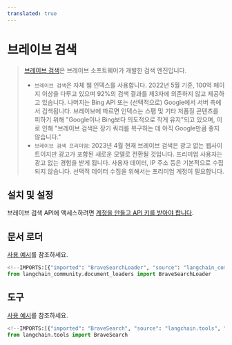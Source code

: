 ```yaml
---
translated: true
---
```


# 브레이브 검색

>[브레이브 검색](https://en.wikipedia.org/wiki/Brave_Search)은 브레이브 소프트웨어가 개발한 검색 엔진입니다.
> - `브레이브 검색`은 자체 웹 인덱스를 사용합니다. 2022년 5월 기준, 100억 페이지 이상을 다루고 있으며 92%의 검색 결과를 제3자에 의존하지 않고 제공하고 있습니다. 나머지는 Bing API 또는 (선택적으로) Google에서 서버 측에서 검색됩니다. 브레이브에 따르면 인덱스는 스팸 및 기타 저품질 콘텐츠를 피하기 위해 "Google이나 Bing보다 의도적으로 작게 유지"되고 있으며, 이로 인해 "브레이브 검색은 장기 쿼리를 복구하는 데 아직 Google만큼 좋지 않습니다."
>- `브레이브 검색 프리미엄`: 2023년 4월 현재 브레이브 검색은 광고 없는 웹사이트이지만 광고가 포함된 새로운 모델로 전환될 것입니다. 프리미엄 사용자는 광고 없는 경험을 받게 됩니다. 사용자 데이터, IP 주소 등은 기본적으로 수집되지 않습니다. 선택적 데이터 수집을 위해서는 프리미엄 계정이 필요합니다.

## 설치 및 설정

브레이브 검색 API에 액세스하려면 [계정을 만들고 API 키를 받아야 합니다](https://api.search.brave.com/app/dashboard).

## 문서 로더

[사용 예시](/docs/integrations/document_loaders/brave_search)를 참조하세요.

```python
<!--IMPORTS:[{"imported": "BraveSearchLoader", "source": "langchain_community.document_loaders", "docs": "https://api.python.langchain.com/en/latest/document_loaders/langchain_community.document_loaders.brave_search.BraveSearchLoader.html", "title": "Brave Search"}]-->
from langchain_community.document_loaders import BraveSearchLoader
```

## 도구

[사용 예시](/docs/integrations/tools/brave_search)를 참조하세요.

```python
<!--IMPORTS:[{"imported": "BraveSearch", "source": "langchain.tools", "docs": "https://api.python.langchain.com/en/latest/tools/langchain_community.tools.brave_search.tool.BraveSearch.html", "title": "Brave Search"}]-->
from langchain.tools import BraveSearch
```
